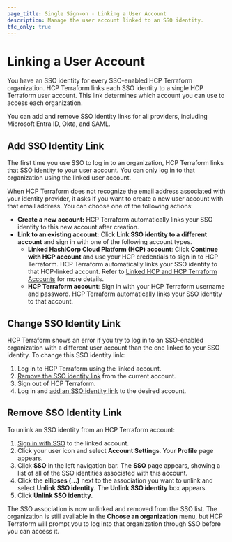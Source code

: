 ```yaml
---
page_title: Single Sign-on - Linking a User Account
description: Manage the user account linked to an SSO identity.
tfc_only: true
---
```


# Linking a User Account

You have an SSO identity for every SSO-enabled HCP Terraform organization. HCP Terraform links each SSO identity to a single HCP Terraform user account. This link determines which account you can use to access each organization.

You can add and remove SSO identity links for all providers, including Microsoft Entra ID, Okta, and SAML.

## Add SSO Identity Link

The first time you use SSO to log in to an organization, HCP Terraform links that SSO identity to your user account. You can only log in to that organization using the linked user account.

When HCP Terraform does not recognize the email address associated with your identity provider, it asks if you want to create a new user account with that email address. You can choose one of the following actions:

- **Create a new account:** HCP Terraform automatically links your SSO identity to this new account after creation.
- **Link to an existing account:** Click **Link SSO identity to a different account** and sign in with one of the following account types.
  - **Linked HashiCorp Cloud Platform (HCP) account**: Click **Continue with HCP account** and use your HCP credentials to sign in to HCP Terraform. HCP Terraform automatically links your SSO identity to that HCP-linked account. Refer to [Linked HCP and HCP Terraform Accounts](/terraform/cloud-docs/users-teams-organizations/users#linked-hcp-and-hcp-terraform-accounts) for more details.
  - **HCP Terraform account**: Sign in with your HCP Terraform username and password. HCP Terraform automatically links your SSO identity to that account.

## Change SSO Identity Link

HCP Terraform shows an error if you try to log in to an SSO-enabled organization with a different user account than the one linked to your SSO identity. To change this SSO identity link:

1. Log in to HCP Terraform using the linked account.
1. [Remove the SSO identity link](#remove-sso-identity-link) from the current account.
1. Sign out of HCP Terraform.
1. Log in and [add an SSO identity link](#add-sso-identity-link) to the desired account.

## Remove SSO Identity Link

To unlink an SSO identity from an HCP Terraform account:

1. [Sign in with SSO](/terraform/cloud-docs/users-teams-organizations/single-sign-on#signing-in-with-sso) to the linked account.
1. Click your user icon and select **Account Settings**. Your **Profile** page appears.
1. Click **SSO** in the left navigation bar. The **SSO** page appears, showing a list of all of the SSO identities associated with this account.
1. Click the **ellipses (...)** next to the association you want to unlink and select **Unlink SSO identity**. The **Unlink SSO identity** box appears.
1. Click **Unlink SSO identity**.

The SSO association is now unlinked and removed from the SSO list. The organization is still available in the **Choose an organization** menu, but HCP Terraform will prompt you to log into that organization through SSO before you can access it.



